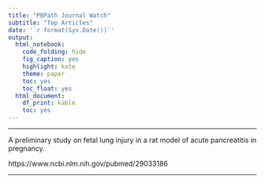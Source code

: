 ```yaml
---
title: "PBPath Journal Watch"
subtitle: "Top Articles"
date: '`r format(Sys.Date())`'
output: 
  html_notebook: 
    code_folding: hide
    fig_caption: yes
    highlight: kate
    theme: paper
    toc: yes
    toc_float: yes
  html_document: 
    df_print: kable
    toc: yes
---
```



---

A preliminary study on fetal lung injury in a rat model of acute pancreatitis in pregnancy.

https://www.ncbi.nlm.nih.gov/pubmed/29033186

---